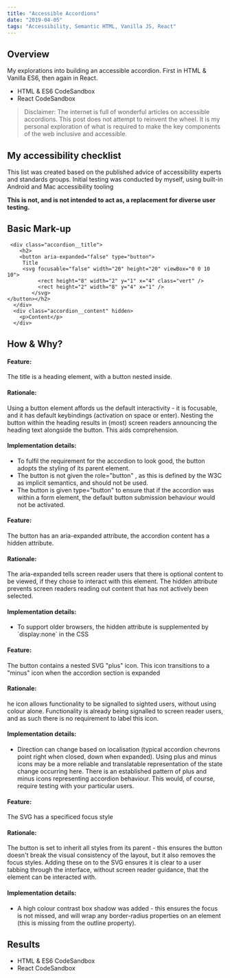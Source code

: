 ```yaml
---
title: "Accessible Accordions"
date: "2019-04-05"
tags: "Accessibility, Semantic HTML, Vanilla JS, React"
---
```




## Overview

My explorations into building an accessible accordion. First in HTML & Vanilla ES6, then again in React.

- <ExternalLink link="https://codesandbox.io/s/accessible-accordion-vanilla-6sk0w">HTML & ES6 CodeSandbox</ExternalLink>
- <ExternalLink link="https://codesandbox.io/s/accessible-accordion-react-uew6n">React CodeSandbox</ExternalLink>


> Disclaimer: The internet is full of wonderful articles on accessible accordions. This post does not attempt to reinvent the wheel. It is my personal exploration of what is required to make the key components of the web inclusive and accessible. 

## My accessibility checklist

This list was created based on the published advice of accessibility experts and standards groups. Initial testing was conducted by myself, using built-in Android and Mac accessibility tooling

**This is not, and is not intended to act as, a replacement for diverse user testing.**

<A11yChecklist />  

## Basic Mark-up 

```
 <div class="accordion__title">
    <h2>
    <button aria-expanded="false" type="button">
     Title 
     <svg focusable="false" width="20" height="20" viewBox="0 0 10 10">
          <rect height="8" width="2" y="1" x="4" class="vert" />
          <rect height="2" width="8" y="4" x="1" />
        </svg>
</button></h2>
  </div>
  <div class="accordion__content" hidden>
    <p>Content</p>
  </div>
```

## How & Why? 

 <Accordion>
        <div title="Signalling functionality for keyboard users #1">
          <h4>Feature:</h4>
          <p>The title is a heading element, with a button nested inside.</p>
          <h4>Rationale:</h4>
          <p>
            Using a button element affords us the default interactivity - it is
            focusable, and it has default keybindings (activation on space or
            enter). Nesting the button within the heading results in (most)
            screen readers announcing the heading text alongside the button.
            This aids comprehension.
          </p>
          <h4>Implementation details:</h4>
          <ul>
            <li>
              To fulfil the requirement for the accordion to look good, the
              button adopts the styling of its parent element.
            </li>
            <li>
              The button is not given the role="button" , as this is defined by
              the W3C as implicit semantics, and should not be used.
            </li>
            <li>
              The button is given type="button" to ensure that if the accordion
              was within a form element, the default button submission behaviour
              would not be activated.
            </li>
          </ul>
        </div>
  <div title="Signalling functionality for keyboard users #2">
          <h4>Feature:</h4>
          <p>
            The button has an aria-expanded attribute, the accordion content has a hidden
            attribute.
          </p>
          <h4>Rationale:</h4>
          <p>
            The aria-expanded tells screen reader users that there is optional
            content to be viewed, if they chose to interact with this element.
            The hidden attribute prevents screen readers reading out content
            that has not actively been selected.
          </p>
          <h4>Implementation details:</h4>
          <ul>
            <li>
              To support older browsers, the hidden attribute is supplemented by
              `display:none` in the CSS
            </li>
          </ul>
        </div>
        <div title="Signalling functionality to sighted users #1">
          <h4>Feature:</h4>
          <p>
            The button contains a nested SVG "plus" icon. This icon transitions
            to a "minus" icon when the accordion section is expanded
          </p>
          <h4>Rationale:</h4>
          <p>
            he icon allows functionality to be signalled to sighted users,
            without using colour alone. Functionality is already being signalled
            to screen reader users, and as such there is no requirement to label
            this icon.
          </p>
          <h4>Implementation details:</h4>
          <ul>
            <li>
              Direction can change based on localisation (typical accordion
              chevrons point right when closed, down when expanded). Using plus
              and minus icons may be a more reliable and translatable
              representation of the state change occurring here. There is an
              established pattern of plus and minus icons representing accordion
              behaviour. This would, of course, require testing with your
              particular users.
            </li>
          </ul>
        </div>
        <div title="Signalling functionality to sighted users #2">
          <h4>Feature:</h4>
          <p>The SVG has a specificed focus style</p>
          <h4>Rationale:</h4>
          <p>
            The button is set to inherit all styles from its parent - this
            ensures the button doesn't break the visual consistency of the
            layout, but it also removes the focus styles. Adding these on to the
            SVG ensures it is clear to a user tabbing through the interface,
            without screen reader guidance, that the element can be interacted
            with.
          </p>
          <h4>Implementation details:</h4>
          <ul>
            <li>
              A high colour contrast box shadow was added - this ensures the
              focus is not missed, and will wrap any border-radius properties on
              an element (this is missing from the outline property).
            </li>
          </ul>
        </div>
        </Accordion>  


## Results  
- <ExternalLink link="https://codesandbox.io/s/accessible-accordion-vanilla-6sk0w">HTML & ES6 CodeSandbox</ExternalLink>
- <ExternalLink link="https://codesandbox.io/s/accessible-accordion-react-uew6n">React CodeSandbox</ExternalLink>
